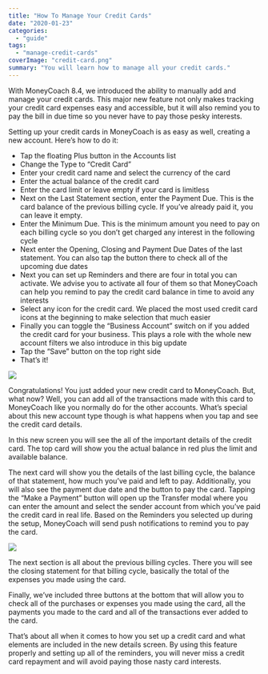 ```yaml
---
title: "How To Manage Your Credit Cards"
date: "2020-01-23"
categories: 
  - "guide"
tags: 
  - "manage-credit-cards"
coverImage: "credit-card.png"
summary: "You will learn how to manage all your credit cards."
---
```


With MoneyCoach 8.4, we introduced the ability to manually add and manage your credit cards. This major new feature not only makes tracking your credit card expenses easy and accessible, but it will also remind you to pay the bill in due time so you never have to pay those pesky interests.

Setting up your credit cards in MoneyCoach is as easy as well, creating a new account. Here’s how to do it:

- Tap the floating Plus button in the Accounts list
- Change the Type to “Credit Card”
- Enter your credit card name and select the currency of the card
- Enter the actual balance of the credit card
- Enter the card limit or leave empty if your card is limitless
- Next on the Last Statement section, enter the Payment Due. This is the card balance of the previous billing cycle. If you’ve already paid it, you can leave it empty.
- Enter the Minimum Due. This is the minimum amount you need to pay on each billing cycle so you don’t get charged any interest in the following cycle
- Next enter the Opening, Closing and Payment Due Dates of the last statement. You can also tap the button there to check all of the upcoming due dates
- Next you can set up Reminders and there are four in total you can activate. We advise you to activate all four of them so that MoneyCoach can help you remind to pay the credit card balance in time to avoid any interests
- Select any icon for the credit card. We placed the most used credit card icons at the beginning to make selection that much easier
- Finally you can toggle the “Business Account” switch on if you added the credit card for your business. This plays a role with the whole new account filters we also introduce in this big update
- Tap the “Save” button on the top right side
- That’s it!

![](/images/credit-card-guide.png)

Congratulations! You just added your new credit card to MoneyCoach. But, what now? Well, you can add all of the transactions made with this card to MoneyCoach like you normally do for the other accounts. What’s special about this new account type though is what happens when you tap and see the credit card details.

In this new screen you will see the all of the important details of the credit card. The top card will show you the actual balance in red plus the limit and available balance.

The next card will show you the details of the last billing cycle, the balance of that statement, how much you’ve paid and left to pay. Additionally, you will also see the payment due date and the button to pay the card. Tapping the “Make a Payment” button will open up the Transfer modal where you can enter the amount and select the sender account from which you’ve paid the credit card in real life. Based on the Reminders you selected up during the setup, MoneyCoach will send push notifications to remind you to pay the card.

![](/images/credit-card-showcase.png)

The next section is all about the previous billing cycles. There you will see the closing statement for that billing cycle, basically the total of the expenses you made using the card.

Finally, we’ve included three buttons at the bottom that will allow you to check all of the purchases or expenses you made using the card, all the payments you made to the card and all of the transactions ever added to the card.

That’s about all when it comes to how you set up a credit card and what elements are included in the new details screen. By using this feature properly and setting up all of the reminders, you will never miss a credit card repayment and will avoid paying those nasty card interests.